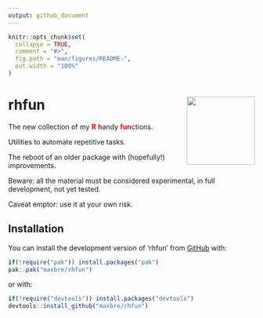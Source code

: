 ```yaml
---
output: github_document
---
```


<!-- README.md is generated from README.Rmd. Please edit that file -->

```r
knitr::opts_chunk$set(
  collapse = TRUE,
  comment = "#>",
  fig.path = "man/figures/README-",
  out.width = "100%"
)
```

# rhfun <img src="man/figures/sticker_2.png" align="right" height="139" />

<!-- badges: start -->
<!-- badges: end -->

The new collection of my <span style="color: red;">**R**</span> <span style="color: red;">**h**</span>andy <span style="color: red;">**fun**</span>ctions.

Utilities to automate repetitive tasks.

The reboot of an older package with (hopefully!) improvements.

Beware: all the material must be considered experimental, in full
development, not yet tested.

Caveat emptor: use it at your own risk.


## Installation

You can install the development version of 'rhfun' from [GitHub](https://github.com/) with:

``` r
if(!require("pak")) install.packages("pak")
pak::pak("maxbre/rhfun")
```

or with:

``` r
if(!require("devtools")) install.packages("devtools")
devtools::install_github("maxbre/rhfun")
```
